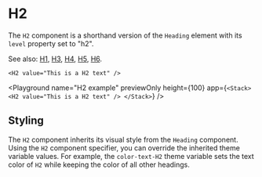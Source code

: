 # H2

The `H2` component is a shorthand version of the `Heading` element with its `level` property set to "h2".

See also: [H1](./H1), [H3](./H3), [H4](./H4), [H5](./H5), [H6](./H6).

```ueml copy
<H2 value="This is a H2 text" />
```

<Playground
  name="H2 example"
  previewOnly
  height={100}
  app={`
  <Stack>
    <H2 value="This is a H2 text" />
  </Stack>
  `}
/>

## Styling

The `H2` component inherits its visual style from the `Heading` component.
Using the `H2` component specifier, you can override the inherited theme variable values.
For example, the `color-text-H2` theme variable sets the text color of `H2` while keeping the color of all other headings.